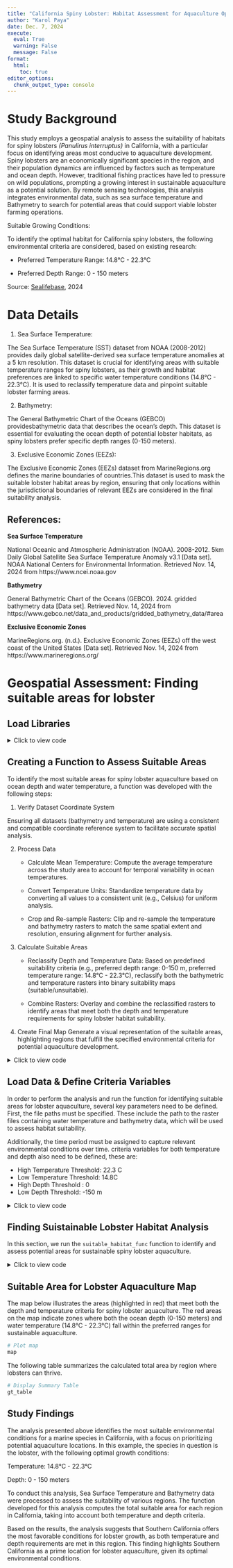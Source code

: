 ```yaml
---
title: "California Spiny Lobster: Habitat Assessment for Aquaculture Opportunities"
author: "Karol Paya"
date: Dec. 7, 2024
execute: 
  eval: True
  warning: False
  message: False
format:
  html:
    toc: true
editor_options: 
  chunk_output_type: console
---
```


# Study Background

This study employs a geospatial analysis to assess the suitability of habitats for spiny lobsters *(Panulirus interruptus)* in California, with a particular focus on identifying areas most conducive to aquaculture development. Spiny lobsters are an economically significant species in the region, and their population dynamics are influenced by factors such as temperature and ocean depth. However, traditional fishing practices have led to pressure on wild populations, prompting a growing interest in sustainable aquaculture as a potential solution. By remote sensing technologies, this analysis integrates environmental data, such as sea surface temperature and Bathymetry to search for potential areas that could support viable lobster farming operations.

Suitable Growing Conditions:

To identify the optimal habitat for California spiny lobsters, the following environmental criteria are considered, based on existing research:

-   Preferred Temperature Range: 14.8°C - 22.3°C

-   Preferred Depth Range: 0 - 150 meters

Source: [Sealifebase](https://www.sealifebase.ca/summary/Panulirus-interruptus.html), 2024

# Data Details

1. Sea Surface Temperature:

The Sea Surface Temperature (SST) dataset from NOAA (2008-2012) provides daily global satellite-derived sea surface temperature anomalies at a 5 km resolution. This dataset is crucial for identifying areas with suitable temperature ranges for spiny lobsters, as their growth and habitat preferences are linked to specific water temperature conditions (14.8°C - 22.3°C). It is used to reclassify temperature data and pinpoint suitable lobster farming areas.

2. Bathymetry:

The General Bathymetric Chart of the Oceans (GEBCO) providesbathymetric data that describes the ocean's depth. This dataset is essential for evaluating the ocean depth of potential lobster habitats, as spiny lobsters prefer specific depth ranges (0-150 meters).

3. Exclusive Economic Zones (EEZs):

The Exclusive Economic Zones (EEZs) dataset from MarineRegions.org defines the marine boundaries of countries.This dataset is used to mask the suitable lobster habitat areas by region, ensuring that only locations within the jurisdictional boundaries of relevant EEZs are considered in the final suitability analysis.


## References:

**Sea Surface Temperature**

National Oceanic and Atmospheric Administration (NOAA). 2008-2012. 5km Daily Global Satellite Sea Surface Temperature Anomaly v3.1 \[Data set\]. NOAA National Centers for Environmental Information. Retrieved Nov. 14, 2024 from https://www.ncei.noaa.gov

**Bathymetry**

General Bathymetric Chart of the Oceans (GEBCO). 2024. gridded bathymetry data \[Data set\]. Retrieved Nov. 14, 2024 from https://www.gebco.net/data_and_products/gridded_bathymetry_data/#area

**Exclusive Economic Zones**

MarineRegions.org. (n.d.). Exclusive Economic Zones (EEZs) off the west coast of the United States \[Data set\]. Retrieved Nov. 14, 2024 from https://www.marineregions.org/


# Geospatial Assessment: Finding suitable areas for lobster

## Load Libraries

<details>

<summary>Click to view code</summary>

```r
# Load libraries
library(tmap)
library(here)
library(tidyverse)
library(tidyr)
library(dplyr)
library(gt)
library(stars)
library(terra)
library(kableExtra)
library(spData)
library(spDataLarge)
library(geodata)
library(testthat)
library(leaflet)
library(raster)
```

</details>

## Creating a Function to Assess Suitable Areas

To identify the most suitable areas for spiny lobster aquaculture based on ocean depth and water temperature, a function was developed with the following steps:

1.  Verify Dataset Coordinate System

Ensuring all datasets (bathymetry and temperature) are using a consistent and compatible coordinate reference system to facilitate accurate spatial analysis.

2.  Process Data

    -   Calculate Mean Temperature: Compute the average temperature across the study area to account for temporal variability in ocean temperatures.

    -    Convert Temperature Units: Standardize temperature data by converting all values to a consistent unit (e.g., Celsius) for uniform analysis.

    -   Crop and Re-sample Rasters: Clip and re-sample the temperature and bathymetry rasters to match the same spatial extent and resolution, ensuring alignment for further analysis.

3.  Calculate Suitable Areas

    -   Reclassify Depth and Temperature Data: Based on predefined suitability criteria (e.g., preferred depth range: 0-150 m, preferred temperature range: 14.8°C - 22.3°C), reclassify both the bathymetric and temperature rasters into binary suitability maps (suitable/unsuitable).

    -   Combine Rasters: Overlay and combine the reclassified rasters to identify areas that meet both the depth and temperature requirements for spiny lobster habitat suitability.

4.  Create Final Map Generate a visual representation of the suitable areas, highlighting regions that fulfill the specified environmental criteria for potential aquaculture development.

<details>

<summary>Click to view code</summary>


```r
# Define the suitable_habitat_func function
suitable_habitat_func <- function(tempt_combined,
                                  depth, 
                                  wc_regions,
                                  preferred_tempt_high,
                                  preferred_tempt_low,
                                  preferred_depth_high,
                                  preferred_depth_low) {

  #Step 1: Verify coordinate reference systems
  
  # List of datasets to check and reproject if necessary
  # Create a list of dataset names as strings
  dataset_names <- c("wc_regions", "tempt_combined", "depth")
  # Use mget to retrieve the datasets from the global environment
  datasets <- mget(dataset_names)

  # Loop over the datasets starting from the second dataset (index 2)
  for (i in 2:length(datasets)) {
    dataset_name <- datasets[[i]]
    # Check if the CRS of the current dataset matches the CRS of the first dataset
    if (crs(datasets[[i]]) == crs(wc_regions)) {
      print(paste("File",i, "CRS matches", names(datasets)[1]))
    } else {
      print(paste("File",i," CRS does not match, reprojecting"))
      # Reproject the dataset to match the CRS of the first dataset
      datasets[[i]] <- project(datasets[[i]], crs(wc_regions))
      #depth<-project(depth, crs(wc_regions))
      }
    }
  
  # Step 2: Process data
  
  # Calculate the mean temperature
  tempt_avg <- mean(tempt_combined, na.rm = TRUE)
  
  #Convert temperature from Kelvin to Celsius
  tempt_avg_c <- tempt_avg - 273.15
  
  # Crop the depth raster to match the extent of the tempt raster
  depth_cropped <- crop(depth, ext(tempt_combined))
  
  # Resample the depth raster to match the resolution of the tempt raster
  depth_resampled <- resample(depth_cropped, tempt_combined, method = "near")
  
  # Ensure rasters have the resolution, and CRS
  crs(depth_resampled) <- crs(depth)
  ext(depth_resampled) <- ext(tempt_combined)
  
  # Double check with conditional statements
  if (crs(tempt_combined) == crs(depth_resampled) && 
      all(ext(tempt_combined) == ext(depth_resampled)) && 
      all(res(tempt_combined) == res(depth_resampled))) {
    print("The rasters match in CRS, extent, and resolution.")
  } else {
    print("The rasters do not match in one or more aspects.")
  }
  
  # Step 3: Find suitable locations
  
  # Stack the rasters
  stacked_rasters <-c(tempt_avg_c, depth_resampled)
  
  # Reclassify temperature data
  rcl_tempt <- matrix(c(
    -Inf, preferred_tempt_low, 0,           
    preferred_tempt_low, preferred_tempt_high, 1,           
    preferred_tempt_high, Inf, 0),
    ncol = 3, byrow = TRUE)
  
  # Reclassify the mean temperature raster
  sst_reclassified <- classify(stacked_rasters$mean, rcl = rcl_tempt)
  
  # Reclassify depth: 
  rcl_depth <- matrix(c(
    -Inf, preferred_depth_low, 0,          
    preferred_depth_low, preferred_depth_high, 1,           
    preferred_depth_high, Inf, 0), 
    ncol = 3, byrow = TRUE)
  
  # Reclassify the depth raster
  depth_reclassified <- classify(stacked_rasters$depth, rcl = rcl_depth)
  
  # Stack the rasters
  suitable_locations <-c(sst_reclassified, depth_reclassified)
  
  # Combine the reclassified temperature and depth rasters
  suitable_locations <- lapp(suitable_locations, 
                                  fun = function(x, y) { return(x * y) })
  
  # Step 4: Create map
  
  # Create transparent color to hide not-suitable areas
  transparent <- rgb(1, 0, 0, alpha = 0)
  
  # Create an interactive map
  map <- leaflet() %>%
    addTiles() %>%  
    addRasterImage(suitable_locations, 
                   colors = c(transparent, "firebrick"),  
                   opacity = 0.6) %>%  
    addLegend(position = "topright", 
              pal = colorFactor(palette = c(transparent, "firebrick"), domain = c(1)),
              values = c(1),
              title = "Suitable Areas",
              labels = c("Suitable"),
              opacity = 1) 
  
  # Step 5: Determine the most suitable EEZ and compute total area
  
  # Rasterize the EEZ shapefile to match the resolution of the suitable locations raster
  eez_raster <- rasterize(wc_regions, suitable_locations, field = "rgn")
  
  # Mask the suitable locations raster by the EEZ regions (keep valid areas only)
  suitable_in_eez <- mask(suitable_locations, eez_raster)
  
  # Remove NAs
  suitable_in_eez[is.na(suitable_in_eez)] <- 0
  
  # Verify the results with a unit test**
  
  print("Executing test: does suitable_in_eez variable contains only 0 or 1?")
  # Test if suitable_in_eez only contains 0 or 1 (no NAs)
  test_that("suitable_in_eez variable contains only 0 or 1", {
    expect_true(all(suitable_in_eez[] %in% c(0, 1)))
  })
  
  # Calculate sum of suitable location for each region
  suitable_in_eez2 <- terra::zonal(suitable_in_eez,eez_raster , fun = "sum")
  suitable_in_eez2
  
  # Rename the columns to reflect the calculation (old label comes from the mean temperature calculation)
  colnames(suitable_in_eez2) <- c("mean", "suitable_sum")
  
  # Generate cell size summary
  cell_size <-cellSize(suitable_in_eez)
  
  # Reproject raster to UTM Zone 10N (EPSG:32610)
  # lon/lat WGS 84 is an angular measurement , we need metric unit
  projected_raster <- terra::project(suitable_in_eez, "EPSG:32610")

  # Extract area in meters (m²) from UTM projection
  cell_area_m2 <- cellSize(projected_raster)  
  cell_area_m2<- minmax(cell_area_m2)[1]

  # Print cell area for verification
  print(paste("Area of one cell (m2): ", cell_area_m2))
  
  # Calculate the total area for each region
  suitable_in_eez2<-suitable_in_eez2%>%
    mutate(total_area_m2=suitable_sum* cell_area_m2)
  
  # Step 6: Create summary table 
  
  # Using library gt to create a table to better present the results
  gt_table <- suitable_in_eez2 %>%
    gt() %>%
    tab_header(
      title = "Suitable Habitat Area by Region in California"
    ) %>%
    cols_label(
      mean = "Region",
      suitable_sum = "Number of Cells",
      total_area_m2="Total Area (m²)"
    ) %>%
    fmt_number(
      columns = c(total_area_m2),
      decimals = 0)

  # Assign the map and table to the global environment
  assign("map", map, envir = .GlobalEnv)
  assign("gt_table", gt_table, envir = .GlobalEnv)
}
```

</details>

## Load Data & Define Criteria Variables

In order to perform the analysis and run the function for identifying suitable areas for lobster aquaculture, several key parameters need to be defined. 
First, the file paths must be specified. These include the path to the raster files containing water temperature and bathymetry data, which will be used to assess habitat suitability.

Additionally, the time period must be assigned to capture relevant environmental conditions over time. criteria variables for both temperature and depth also need to be defined, these are:

-   High Temperature Threshold: 22.3 C
-   Low Temperature Threshold: 14.8C
-   High Depth Threshold : 0
-   Low Depth Threshold: -150 m


<details>

<summary>Click to view code</summary>

```r
# Load economic zones
wc_regions <- invisible(st_read(here::here("data", "wc_regions_clean.shp")))

# Load bathymetry
depth <- rast(here::here("data","depth.tif"))
depth<-project(depth, crs(wc_regions))

# Define the specie's ideal temperature and ocean depth
preferred_tempt_high<-22.3
preferred_tempt_low<-14.8
preferred_depth_high<-0
preferred_depth_low <- -150

# Define the temperature raster start and end year
tempt_year1 <- 2008
tempt_year2 <- 2012

# Loop over the years to load the temperature raster files
# Create an empty list to store the rasters
tempt_rasters <- list()
  
for (year in tempt_year1:tempt_year2) {
    
  # Create file name for each year
  file_name <- paste0("average_annual_sst_", year, ".tif")
    
  # Load raster
  tempt_rasters[[year]] <- rast(here::here("data", file_name))  
  }
  
# Combine all the rasters into one
tempt_combined <- rast(unlist(tempt_rasters, use.names = TRUE))

# Project the temperature combined dataset
tempt_combined <- project(tempt_combined, crs(wc_regions))
```

</details>

## Finding Suistainable Lobster Habitat Analysis

In this section, we run the `suitable_habitat_func` function to identify and assess potential areas for sustainable spiny lobster aquaculture.  

<details>

<summary>Click to view code</summary>

```r
# Run function
suitable_habitat_func (tempt_combined,
                       depth,
                       wc_regions,preferred_tempt_high,
                       preferred_tempt_low,
                       preferred_depth_high,
                       preferred_depth_low)
```

</details>

## Suitable Area for Lobster Aquaculture Map

The map below illustrates the areas (highlighted in red) that meet both the depth and temperature criteria for spiny lobster aquaculture. The red areas on the map indicate zones where both the ocean depth (0-150 meters) and water temperature (14.8°C - 22.3°C) fall within the preferred ranges for sustainable aquaculture.

```r
# Plot map
map
```

The following table summarizes the calculated total area by region where lobsters can thrive.

```r
# Display Summary Table
gt_table
```

## Study Findings

The analysis presented above identifies the most suitable environmental conditions for a marine species in California, with a focus on prioritizing potential aquaculture locations. In this example, the species in question is the lobster, with the following optimal growth conditions:

Temperature: 14.8°C - 22.3°C 

Depth: 0 - 150 meters

To conduct this analysis, Sea Surface Temperature and Bathymetry data were processed to assess the suitability of various regions. The function developed for this analysis computes the total suitable area for each region in California, taking into account both temperature and depth criteria.

Based on the results, the analysis suggests that Southern California offers the most favorable conditions for lobster growth, as both temperature and depth requirements are met in this region. This finding highlights Southern California as a prime location for lobster aquaculture, given its optimal environmental conditions.
